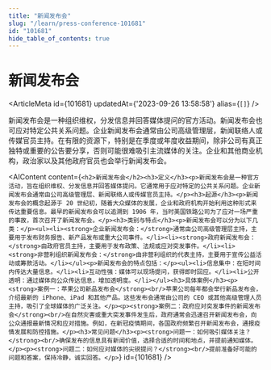 ```yaml
---
title: "新闻发布会"
slug: "/learn/press-conference-101681"
id: "101681"
hide_table_of_contents: true
---
```



# 新闻发布会

<ArticleMeta id={101681} updatedAt={'2023-09-26 13:58:58'} alias={`[]`} />
<div className='border-solid border-b border-t-0 my-4 border-[var(--ifm-color-gray-300)]' />

新闻发布会是一种组织维权，分发信息并回答媒体提问的官方活动。新闻发布会也可应对特定公共关系问题。企业新闻发布会通常由公司高级管理层，新闻联络人或传媒官员主持。在有限的资源下，特别是在季度或年度收益期间，除非公司有真正独特或重要的公告要分享，否则可能很难吸引主流媒体的关注。企业和其他商业机构，政治家以及其他政府官员也会举行新闻发布会。

<AIContent content={`<h2>新闻发布会</h2><h3>定义</h3><p>新闻发布会是一种官方活动，旨在组织维权、分发信息并回答媒体提问。它通常用于应对特定的公共关系问题。企业新闻发布会通常由公司高级管理层、新闻联络人或传媒官员主持。</p><h3>起源</h3><p>新闻发布会的概念起源于 20 世纪初，随着大众媒体的发展，企业和政府机构开始利用这种形式来传达重要信息。最早的新闻发布会可以追溯到 1906 年，当时美国铁路公司为了应对一场严重的事故，首次召开了新闻发布会。</p><h3>类别与特点</h3><p>新闻发布会可以分为以下几类：</p><ul><li><strong>企业新闻发布会：</strong>通常由公司高级管理层主持，主要用于发布财务报告、新产品发布或重大公司事件。</li><li><strong>政府新闻发布会：</strong>由政府官员主持，主要用于发布政策、法规或应对突发事件。</li><li><strong>非营利组织新闻发布会：</strong>由非营利组织的代表主持，主要用于宣传公益活动或筹款活动。</li></ul><p>新闻发布会的特点包括：</p><ul><li>信息集中：在短时间内传达大量信息。</li><li>互动性强：媒体可以现场提问，获得即时回应。</li><li>公开透明：通过媒体向公众传达信息，增加透明度。</li></ul><h3>具体案例</h3><p><strong>案例一：苹果公司新品发布会</strong><br/>苹果公司每年都会举行新品发布会，介绍最新的 iPhone、iPad 和其他产品。这些发布会通常由公司的 CEO 或其他高级管理人员主持，吸引了全球媒体的广泛关注。</p><p><strong>案例二：政府应对突发事件的新闻发布会</strong><br/>在自然灾害或重大突发事件发生后，政府通常会迅速召开新闻发布会，向公众通报最新情况和应对措施。例如，在新冠疫情期间，各国政府频繁召开新闻发布会，通报疫情发展和防控措施。</p><h3>常见问题</h3><p><strong>问题一：如何吸引媒体关注？</strong><br/>确保发布的信息具有新闻价值，选择合适的时间和地点，并提前通知媒体。</p><p><strong>问题二：如何应对媒体的尖锐提问？</strong><br/>提前准备好可能的问题和答案，保持冷静，诚实回答。</p>`} id={101681} />
